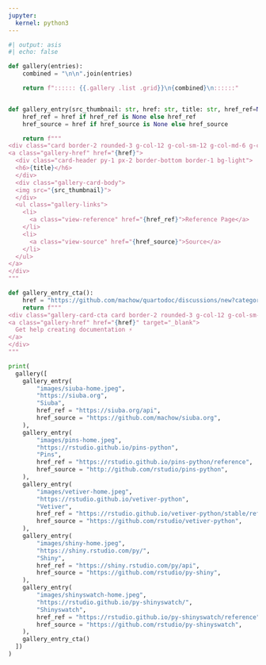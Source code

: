 ```yaml
---
jupyter:
  kernel: python3
---
```


:::::: {.column-page }


```python
#| output: asis
#| echo: false

def gallery(entries):
    combined = "\n\n".join(entries)

    return f":::::: {{.gallery .list .grid}}\n{combined}\n::::::"


def gallery_entry(src_thumbnail: str, href: str, title: str, href_ref=None, href_source=None):
    href_ref = href if href_ref is None else href_ref
    href_source = href if href_source is None else href_source

    return f"""
<div class="card border-2 rounded-3 g-col-12 g-col-sm-12 g-col-md-6 g-col-lg-4 mb-2">
<a class="gallery-href" href="{href}">
  <div class="card-header py-1 px-2 border-bottom border-1 bg-light">
  <h6>{title}</h6>
  </div>
  <div class="gallery-card-body">
  <img src="{src_thumbnail}">
  </div>
  <ul class="gallery-links">
    <li>
      <a class="view-reference" href="{href_ref}">Reference Page</a>
    </li>
    <li>
      <a class="view-source" href="{href_source}">Source</a>
    </li>
  </ul>
</a>
</div>
"""

def gallery_entry_cta():
    href = "https://github.com/machow/quartodoc/discussions/new?category=general&title=New%20Doc%20Site:"
    return f"""
<div class="gallery-card-cta card border-2 rounded-3 g-col-12 g-col-sm-12 g-col-md-6 g-col-lg-4 mb-2">
<a class="gallery-href" href="{href}" target="_blank">
  Get help creating documentation ⚡️
</a>
</div>
"""

print(
  gallery([
    gallery_entry(
        "images/siuba-home.jpeg",
        "https://siuba.org",
        "Siuba",
        href_ref = "https://siuba.org/api",
        href_source = "https://github.com/machow/siuba.org",
    ),
    gallery_entry(
        "images/pins-home.jpeg",
        "https://rstudio.github.io/pins-python",
        "Pins",
        href_ref = "https://rstudio.github.io/pins-python/reference",
        href_source = "http://github.com/rstudio/pins-python",
    ),
    gallery_entry(
        "images/vetiver-home.jpeg",
        "https://rstudio.github.io/vetiver-python",
        "Vetiver",
        href_ref = "https://rstudio.github.io/vetiver-python/stable/reference",
        href_source = "https://github.com/rstudio/vetiver-python",
    ),
    gallery_entry(
        "images/shiny-home.jpeg",
        "https://shiny.rstudio.com/py/",
        "Shiny",
        href_ref = "https://shiny.rstudio.com/py/api",
        href_source = "https://github.com/rstudio/py-shiny",
    ),
    gallery_entry(
        "images/shinyswatch-home.jpeg",
        "https://rstudio.github.io/py-shinyswatch/",
        "Shinyswatch",
        href_ref = "https://rstudio.github.io/py-shinyswatch/reference",
        href_source = "https://github.com/rstudio/py-shinyswatch",
    ),
    gallery_entry_cta()
  ])
)
```


::::::

